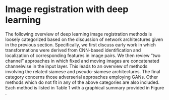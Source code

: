 
# Image registration with deep learning

\begin{figure}[!htb]
\centering
\includegraphics[width=0.95\textwidth]{Figures/overview.pdf}
\caption{Graphical overview of the works reviewed including (a) publications per year, (b)
         choice of neural network API, (c) anatomy (where applicable), and (d) publishing
        venue.
        }
\label{fig:overview}
\end{figure}

The following overview of deep learning image registration methods is loosely categorized
based on the discussion of network architectures given in the previous section.
Specifically, we first discuss early work in which transformations were derived
from CNN-based identification and localization of corresponding features in
image pairs.  We then review "two channel" approaches in which fixed and moving images
are concatenated channelwise in the input layer.  This leads to an overview of
methods involving the related siamese and pseudo-siamese architectures.  The final
category concerns those adverserial approaches employing GANs.  Other methods which
do not fit in any of the above categories are also included.  Each method is listed
in Table 1 with a graphical summary provided in Figure \ref{fig:overview}.

\input{methodsTable.tex}



